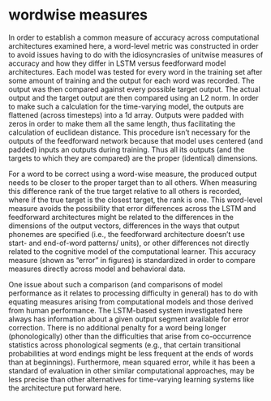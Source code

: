 # wordwise measures
In order to establish a common measure of accuracy across computational architectures examined here, a word-level metric was constructed in order to avoid issues having to do with the idiosyncrasies of unitwise measures of accuracy and how they differ in LSTM versus feedforward model architectures. Each model was tested for every word in the training set after some amount of training and the output for each word was recorded. The output was then compared against every possible target output. The actual output and the target output are then compared using an L2 norm. In order to make such a calculation for the time-varying model, the outputs are flattened (across timesteps) into a 1d array. Outputs were padded with zeros in order to make them all the same length, thus facilitating the calculation of euclidean distance. This procedure isn't necessary for the outputs of the feedforward network because that model uses centered (and padded) inputs an outputs during training. Thus all its outputs (and the targets to which they are compared) are the proper (identical) dimensions.

For a word to be correct using a word-wise measure, the produced output needs to be closer to the proper target than to all others. When measuring this difference rank of the true target relative to all others is recorded, where if the true target is the closest target, the rank is one. This word-level measure avoids the possibility that error differences across the LSTM and feedforward architectures might be related to the differences in the dimensions of the output vectors, differences in the ways that output phonemes are specified (i.e., the feedforward architecture doesn't use start- and end-of-word patterns/ units), or other differences not directly related to the cognitive model of the computational learner. This accuracy measure (shown as "error" in figures) is standardized in order to compare measures directly across model and behavioral data.



One issue about such a comparison (and comparisons of model performance as it relates to processing difficulty in general) has to do with equating measures arising from computational models and those derived from human performance. The LSTM-based system investigated here always has information about a given output segment available for error correction. There is no additional penalty for a word being longer (phonologically) other than the difficulties that arise from co-occurrence statistics across phonological segments (e.g., that certain transitional probabilities at word endings might be less frequent at the ends of words than at beginnings). Furthermore, mean squared error, while it has been a standard of evaluation in other similar computational approaches, may be less precise than other alternatives for time-varying learning systems like the architecture put forward here.
